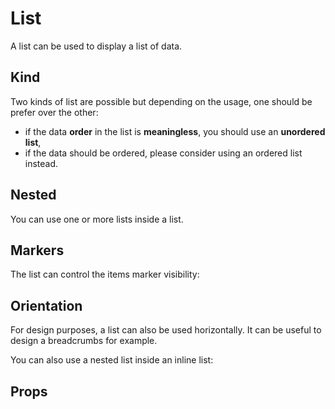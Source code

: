 
<Meta of={ListStories} />

# List

A list can be used to display a list of data.

<Primary />

## Kind

Two kinds of list are possible but depending on the usage, one should be prefer over the other:

- if the data **order** in the list is **meaningless**, you should use an **unordered list**,
- if the data should be ordered, please consider using an ordered list instead.

<Canvas of={ListStories.UnorderedList} />
<Canvas of={ListStories.OrderedList} />

## Nested

You can use one or more lists inside a list.

<Canvas of={ListStories.Nested} />

## Markers

The list can control the items marker visibility:

<Canvas of={ListStories.WithMarker} />
<Canvas of={ListStories.WithoutMarker} />

## Orientation

For design purposes, a list can also be used horizontally. It can be useful to design a breadcrumbs for example.

<Canvas of={ListStories.InlineList} />

You can also use a nested list inside an inline list:

<Canvas of={ListStories.ListInInlineList} />

## Props

<ArgTypes of={ListStories} />

